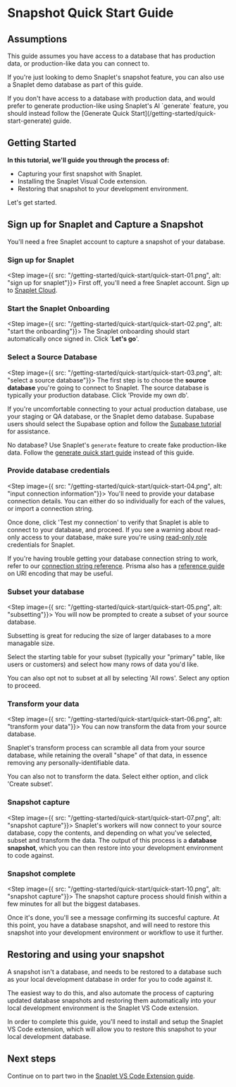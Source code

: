 
# Snapshot Quick Start Guide

## Assumptions
This guide assumes you have access to a database that has production data, or production-like data you can connect to. 

If you're just looking to demo Snaplet's snapshot feature, you can also use a Snaplet demo database as part of this guide.

<Callout emoji="🤖">
If you don't have access to a database with production data, and would prefer to generate production-like using Snaplet's AI `generate` feature, you should instead follow the [Generate Quick Start](/getting-started/quick-start-generate) guide.
</Callout>

 

## Getting Started 
**In this tutorial, we'll guide you through the process of:**
* Capturing your first snapshot with Snaplet.
* Installing the Snaplet Visual Code extension.
* Restoring that snapshot to your development environment.

Let's get started.

## Sign up for Snaplet and Capture a Snapshot 
You'll need a free Snaplet account to capture a snapshot of your database.

<Steps>

### Sign up for Snaplet
<Step image={{ src: "/getting-started/quick-start/quick-start-01.png", alt: "sign up for snaplet"}}>
First off, you'll need a free Snaplet account. Sign up to [Snaplet Cloud](https://app.snaplet.dev).
</Step>

### Start the Snaplet Onboarding 
<Step image={{ src: "/getting-started/quick-start/quick-start-02.png", alt: "start the onboarding"}}>
The Snaplet onboarding should start automatically once signed in. Click '**Let's go**'.
</Step>

### Select a Source Database
<Step image={{ src: "/getting-started/quick-start/quick-start-03.png", alt: "select a source database"}}>
The first step is to choose the **source database** you're going to connect to Snaplet. The source database is typically your production database. Click 'Provide my own db'.

If you're uncomfortable connecting to your actual production database, use your staging or QA database, or the Snaplet demo database. Supabase users should select the Supabase option and follow the [Supabase tutorial](/recipes/supabase) for assistance. 

No database? Use Snaplet's `generate` feature to create fake production-like data. Follow the [generate quick start guide](/getting-started/quick-start-generate) instead of this guide.
</Step>

### Provide database credentials
<Step image={{ src: "/getting-started/quick-start/quick-start-04.png", alt: "input connection information"}}>
You'll need to provide your database connection details. You can either do so individually for each of the values, or import a connection string. 

Once done, click 'Test my connection' to verify that Snaplet is able to connect to your database, and proceed. If you see a warning about read-only access to your database, make sure you're using [read-only role](guides/postgresql/#create-a-read-only-role) credentials for Snaplet. 

If you're having trouble getting your database connection string to work, refer to our [connection string reference](/reference/connection-strings). Prisma also has a [reference guide](https://www.prisma.io/dataguide/postgresql/short-guides/connection-uris) on URI encoding that may be useful.
</Step>

### Subset your database
<Step image={{ src: "/getting-started/quick-start/quick-start-05.png", alt: "subsetting"}}>
You will now be prompted to create a subset of your source database.

Subsetting is great for reducing the size of larger databases to a more managable size.

Select the starting table for your subset (typically your "primary" table, like users or customers) and select how many rows of data you'd like.

You can also opt not to subset at all by selecting 'All rows'. Select any option to proceed.
</Step>

### Transform your data
<Step image={{ src: "/getting-started/quick-start/quick-start-06.png", alt: "transform your data"}}>
You can now transform the data from your source database. 

Snaplet's transform process can scramble all data from your source database, while retaining the overall "shape" of that data, in essence removing any personally-identifiable data.

You can also not to transform the data. Select either option, and click 'Create subset'.

</Step>

### Snapshot capture
<Step image={{ src: "/getting-started/quick-start/quick-start-07.png", alt: "snapshot capture"}}>
Snaplet's workers will now connect to your source database, copy the contents, and depending on what you've selected, subset and transform the data. The output of this process is a **database snapshot**, which you can then restore into your development environment to code against.
</Step>

### Snapshot complete
<Step image={{ src: "/getting-started/quick-start/quick-start-10.png", alt: "snapshot capture"}}>
The snapshot capture process should finish within a few minutes for all but the biggest databases. 

Once it's done, you'll see a message confirming its succesful capture. At this point, you have a database snapshot, and will need to restore this snapshot into your development environment or workflow to use it further. 
</Step>

</Steps>

## Restoring and using your snapshot

A snapshot isn't a database, and needs to be restored to a database such as your local development database in order for you to code against it. 

The easiest way to do this, and also automate the process of capturing updated database snapshots and restoring them automatically into your local development environment is the Snaplet VS Code extension.

In order to complete this guide, you'll need to install and setup the Snaplet VS Code extension, which will allow you to restore this snapshot to your local development database. 

## Next steps
Continue on to part two in the [Snaplet VS Code Extension guide](/recipes/visual-studio-code).